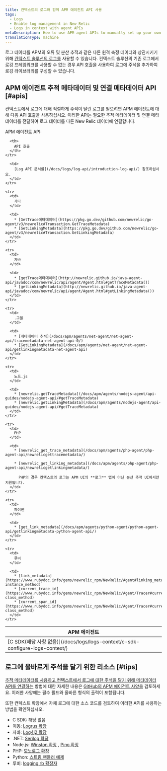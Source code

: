 ```yaml
---
title: 컨텍스트의 로그와 함께 APM 에이전트 API 사용
tags:
  - Logs
  - Enable log management in New Relic
  - Logs in context with agent APIs
metaDescription: How to use APM agent APIs to manually set up your own logs-in-context solution in New Relic.
translationType: machine
---
```


로그 데이터를 APM의 오류 및 분산 추적과 같은 다른 원격 측정 데이터와 상관시키기 위해 [컨텍스트 솔루션의 로그를](/docs/logs/new-relic-logs/enable-logs-context/enable-logs-context-apm-agents) 사용할 수 있습니다. 컨텍스트 솔루션의 기존 로그에서 로깅 프레임워크를 사용할 수 없는 경우 API 호출을 사용하여 로그에 주석을 추가하여 로깅 라이브러리를 구성할 수 있습니다.

## APM 에이전트 추적 메타데이터 및 연결 메타데이터 API [#apis]

컨텍스트에서 로그에 대해 적절하게 주석이 달린 로그를 얻으려면 APM 에이전트에 대해 다음 API 호출을 사용하십시오. 이러한 API는 필요한 추적 메타데이터 및 연결 메타데이터를 전달하여 로그 데이터를 다른 New Relic 데이터에 연결합니다.

APM 에이전트 API:

<table>
  <thead>
    <tr>
      <th style={{ width: "150px" }}>
        APM 에이전트
      </th>

      <th>
        API 호출
      </th>
    </tr>
  </thead>

  <tbody>
    <tr>
      <td>
        [C SDK(해당 사항 없음)](/docs/logs/logs-context/c-sdk-configure-logs-context/)
      </td>

      <td>
        [Log API 문서를](/docs/logs/log-api/introduction-log-api/) 참조하십시오.
      </td>
    </tr>

    <tr>
      <td>
        가다
      </td>

      <td>
        * [GetTrace메타데이터](https://pkg.go.dev/github.com/newrelic/go-agent/v3/newrelic#Transaction.GetTraceMetadata)
        * [GetLinkingMetadata](https://pkg.go.dev/github.com/newrelic/go-agent/v3/newrelic#Transaction.GetLinkingMetadata)
      </td>
    </tr>

    <tr>
      <td>
        자바
      </td>

      <td>
        * [getTrace메타데이터](http://newrelic.github.io/java-agent-api/javadoc/com/newrelic/api/agent/Agent.html#getTraceMetadata())
        * [getLinkingMetadata](http://newrelic.github.io/java-agent-api/javadoc/com/newrelic/api/agent/Agent.html#getLinkingMetadata())
      </td>
    </tr>

    <tr>
      <td>
        .그물
      </td>

      <td>
        * [메타데이터 추적](/docs/apm/agents/net-agent/net-agent-api/tracemetadata-net-agent-api-0/)
        * [GetLinkingMetadata](/docs/apm/agents/net-agent/net-agent-api/getlinkingmetadata-net-agent-api)
      </td>
    </tr>

    <tr>
      <td>
        노드.js
      </td>

      <td>
        * [newrelic.getTraceMetadata](/docs/apm/agents/nodejs-agent/api-guides/nodejs-agent-api/#getTraceMetadata)
        * [newrelic.getLinkingMetadata](/docs/apm/agents/nodejs-agent/api-guides/nodejs-agent-api/#getTraceMetadata)
      </td>
    </tr>

    <tr>
      <td>
        PHP
      </td>

      <td>
        * [newrelic_get_trace_metadata](/docs/apm/agents/php-agent/php-agent-api/newrelicgettracemetadata/)

        * [newrelic_get_linking_metadata](/docs/apm/agents/php-agent/php-agent-api/newrelicgetlinkingmetadata/)

          PHP의 경우 컨텍스트의 로그는 APM UI의 **로그** 탭이 아닌 분산 추적 UI에서만 지원됩니다.
      </td>
    </tr>

    <tr>
      <td>
        파이썬
      </td>

      <td>
        * [get_link_metadata](/docs/apm/agents/python-agent/python-agent-api/getlinkingmetadata-python-agent-api/)
      </td>
    </tr>

    <tr>
      <td>
        루비
      </td>

      <td>
        * [link_metadata](https://www.rubydoc.info/gems/newrelic_rpm/NewRelic/Agent#linking_metadata-instance_method)
        * [current_trace_id](https://www.rubydoc.info/gems/newrelic_rpm/NewRelic/Agent/Tracer#current_trace_id-class_method)
        * [current_span_id](https://www.rubydoc.info/gems/newrelic_rpm/NewRelic/Agent/Tracer#current_span_id-class_method)
      </td>
    </tr>
  </tbody>
</table>

## 로그에 올바르게 주석을 달기 위한 리소스 [#tips]

[추적 메타데이터를 사용하고 컨텍스트에서 로그에 대한 주석을 달기 위해 메타데이터 API를 연결하는](#apis) 방법에 대한 자세한 내용은 [GitHub의 APM 에이전트 사양을](https://github.com/newrelic/newrelic-exporter-specs/tree/master/logging) 검토하세요. 이러한 사양에는 필수 필드와 올바른 형식의 출력이 포함됩니다.

또한 컨텍스트 확장에서 자체 로그에 대한 소스 코드를 검토하여 이러한 API를 사용하는 방법을 확인하십시오.

* C SDK: 해당 없음
* 이동: [Logrus 확장](https://github.com/newrelic/go-agent/blob/master/_integrations/logcontext/nrlogrusplugin/nrlogrusplugin.go)
* 자바: [Log4j2 확장](https://github.com/newrelic/java-log-extensions/blob/master/log4j2/src/main/java/com/newrelic/logging/log4j2/NewRelicLayout.java)
* .NET: [Serilog 확장](https://github.com/newrelic/newrelic-logenricher-dotnet/tree/main/src/NewRelic.LogEnrichers.Serilog)
* Node.js: [Winston 확장](https://github.com/newrelic/newrelic-node-log-extensions/blob/main/packages/winston-log-enricher/lib/createFormatter.js) , [Pino 확장](https://github.com/newrelic/newrelic-node-log-extensions/blob/main/packages/pino-log-enricher/lib/createFormatter.js)
* PHP: [모노로그 확장](https://github.com/newrelic/newrelic-monolog-logenricher-php/blob/master/src/Formatter.php)
* Python: [스트림 핸들러 예제](/docs/logs/logs-context/configure-logs-context-python/#python-formatter)
* 루비: [logging.rb 확장자](https://github.com/newrelic/newrelic-ruby-agent/blob/dev/lib/new_relic/agent/logging.rb)